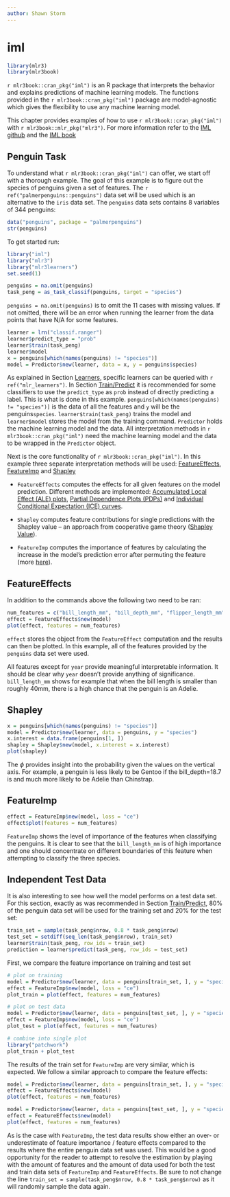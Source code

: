 ```yaml
---
author: Shawn Storm
---
```


# iml {#sec-iml .unnumbered}

```r
library(mlr3)
library(mlr3book)
```

`r mlr3book::cran_pkg("iml")` is an R package that interprets the behavior and explains predictions of machine learning models.
The functions provided in the `r mlr3book::cran_pkg("iml")` package are model-agnostic which gives the flexibility to use any machine learning model.

This chapter provides examples of how to use `r mlr3book::cran_pkg("iml")` with `r mlr3book::mlr_pkg("mlr3")`.
For more information refer to the  [IML github](https://github.com/christophM/iml) and the [IML book](https://christophm.github.io/interpretable-ml-book/)

## Penguin Task

To understand what `r mlr3book::cran_pkg("iml")` can offer, we start off with a thorough example.
The goal of this example is to figure out the species of penguins given a set of features.
The `r ref("palmerpenguins::penguins")` data set will be used which is an alternative to the `iris` data set.
The `penguins` data sets contains 8 variables of 344 penguins:

```r
data("penguins", package = "palmerpenguins")
str(penguins)
```

To get started run:

```r
library("iml")
library("mlr3")
library("mlr3learners")
set.seed(1)
```

```r
penguins = na.omit(penguins)
task_peng = as_task_classif(penguins, target = "species")
```

`penguins = na.omit(penguins)` is to omit the 11 cases with missing values.
If not omitted, there will be an error when running the learner from the data points that have N/A for some features.

```r
learner = lrn("classif.ranger")
learner$predict_type = "prob"
learner$train(task_peng)
learner$model
x = penguins[which(names(penguins) != "species")]
model = Predictor$new(learner, data = x, y = penguins$species)
```

As explained in Section [Learners](#learners), specific learners can be queried with `r ref("mlr_learners")`.
In Section [Train/Predict](#train-predict) it is recommended for some classifiers to use the `predict_type` as `prob` instead of directly predicting a label.
This is what is done in this example.
`penguins[which(names(penguins) != "species")]` is the data of all the features and `y` will be the penguins`species`.
`learner$train(task_peng)` trains the model and `learner$model` stores the model from the training command.
`Predictor` holds the machine learning model and the data.
All interpretation methods in `r mlr3book::cran_pkg("iml")` need the machine learning model and the data to be wrapped in the `Predictor` object.

Next is the core functionality of `r mlr3book::cran_pkg("iml")`.
In this example three separate interpretation methods will be used: [FeatureEffects](https://github.com/christophM/iml/blob/master/R/FeatureEffects.R), [FeatureImp](https://github.com/christophM/iml/blob/master/R/FeatureImp.R) and [Shapley](https://github.com/christophM/iml/blob/master/R/Shapley.R)

* `FeatureEffects` computes the effects for all given features on the model prediction.
  Different methods are implemented: [Accumulated Local Effect (ALE) plots](https://christophm.github.io/interpretable-ml-book/ale.html), [Partial Dependence Plots (PDPs)](https://christophm.github.io/interpretable-ml-book/pdp.html) and [Individual Conditional Expectation (ICE) curves](https://christophm.github.io/interpretable-ml-book/ice.html).

* `Shapley` computes feature contributions for single predictions with the Shapley value -- an approach from cooperative game theory ([Shapley Value](https://christophm.github.io/interpretable-ml-book/shapley.html)).

* `FeatureImp` computes the importance of features by calculating the increase in the model's prediction error after permuting the feature (more [here](https://christophm.github.io/interpretable-ml-book/feature-importance.html#feature-importance)).

## FeatureEffects

In addition to the commands above the following two need to be ran:

```r
num_features = c("bill_length_mm", "bill_depth_mm", "flipper_length_mm", "body_mass_g", "year")
effect = FeatureEffects$new(model)
plot(effect, features = num_features)
```

`effect` stores the object from the `FeatureEffect` computation and the results can then be plotted.
In this example, all of the features provided by the `penguins` data set were used.

All features except for `year` provide meaningful interpretable information.
It should be clear why `year` doesn't provide anything of significance.
`bill_length_mm` shows for example that when the bill length is smaller than roughly 40mm, there is a high chance that the penguin is an Adelie.

## Shapley

```r
x = penguins[which(names(penguins) != "species")]
model = Predictor$new(learner, data = penguins, y = "species")
x.interest = data.frame(penguins[1, ])
shapley = Shapley$new(model, x.interest = x.interest)
plot(shapley)
```

The $\phi$ provides insight into the probability given the values on the vertical axis.
For example, a penguin is less likely to be Gentoo if the bill\_depth=18.7 is and much more likely to be Adelie than Chinstrap.

## FeatureImp

```r
effect = FeatureImp$new(model, loss = "ce")
effect$plot(features = num_features)
```

`FeatureImp` shows the level of importance of the features when classifying the penguins.
It is clear to see that the `bill_length_mm` is of high importance and one should concentrate on different boundaries of this feature when attempting to classify the three species.

## Independent Test Data

It is also interesting to see how well the model performs on a test data set.
For this section, exactly as was recommended in Section [Train/Predict](#train-predict), 80% of the penguin data set will be used for the training set and 20% for the test set:

```r
train_set = sample(task_peng$nrow, 0.8 * task_peng$nrow)
test_set = setdiff(seq_len(task_peng$nrow), train_set)
learner$train(task_peng, row_ids = train_set)
prediction = learner$predict(task_peng, row_ids = test_set)
```

First, we compare the feature importance on training and test set

```r
# plot on training
model = Predictor$new(learner, data = penguins[train_set, ], y = "species")
effect = FeatureImp$new(model, loss = "ce")
plot_train = plot(effect, features = num_features)

# plot on test data
model = Predictor$new(learner, data = penguins[test_set, ], y = "species")
effect = FeatureImp$new(model, loss = "ce")
plot_test = plot(effect, features = num_features)

# combine into single plot
library("patchwork")
plot_train + plot_test
```

The results of the train set for `FeatureImp` are very similar, which is expected.
We follow a similar approach to compare the feature effects:

```r
model = Predictor$new(learner, data = penguins[train_set, ], y = "species")
effect = FeatureEffects$new(model)
plot(effect, features = num_features)
```

```r
model = Predictor$new(learner, data = penguins[test_set, ], y = "species")
effect = FeatureEffects$new(model)
plot(effect, features = num_features)
```

As is the case with `FeatureImp`, the test data results show either an over- or underestimate of feature importance / feature effects compared to the results where the entire penguin data set was used.
This would be a good opportunity for the reader to attempt to resolve the estimation by playing with the amount of features and the amount of data used for both the test and train data sets of `FeatureImp` and `FeatureEffects`.
Be sure to not change the line `train_set = sample(task_peng$nrow, 0.8 * task_peng$nrow)` as it will randomly sample the data again.
